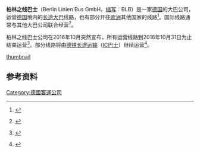 {{Infobox bus transit
| name     = 柏林之线巴士 <br> Berlin Linien Bus
| logo            = [[file:Berlin_Linien_Bus_logo_201x.svg|frameless]]
| logo_size = 250px
| Homepage        = [http://www.berlinlinienbus.de/ www.berlinlinienbus.de]
| owner      = [[Bayern_Express_&_P._Kühn_Berlin|BEX]]<ref>{{internetquelle|url=http://www.tagesschau.de/wirtschaft/bahn-fernbusse-101.html|titel=Die Bahn setzt auf den Bus|datum=2015-08-24|zugriff=2015-08-24}} {{Wayback|url=http://www.tagesschau.de/wirtschaft/bahn-fernbusse-101.html |date=20161203020548 }}</ref>
| headquarters            = {{德国}} [[柏林|柏林]]
| service_area = {{德国}}
| service_type = [[跨境巴士|跨境巴士]]
| founded        = 1947年
| founders = Ingo Scheuermann, Karsten Schulze<ref>[https://www.berlinlinienbus.de/info/impressum.php|titel= Impressum blb]{{dead link|date=2018年1月 |bot=InternetArchiveBot |fix-attempted=yes }}</ref>
| Umsatz          = 0,64  Mio. Euro<ref name="BLB_2014">{{internetquelle|url=https://www.bundesanzeiger.de/ebanzwww/wexsservlet|titel=Jahresabschluss zum 31. Dezember 2014 und Lagebericht für das Geschäftsjahr 2014|werk=Bundesanzeiger|datum=2015-03-03|zugriff=2016-08-22}} {{Wayback|url=https://www.bundesanzeiger.de/ebanzwww/wexsservlet |date=20161026123615 }}</ref>
| Währung         = Euro
| Angestellte     = 12<ref name="BLB_2014" />
| Haltestellen    =
| Fahrgäste       = ca. 0,70 Mio<ref>{{Cite web |url=http://www.berlinlinienbus.de/kontakt/partner_werden.php |title=Partner werden von BERLIN LINIEN BUS |access-date=2016-10-06 |archive-date=2016-02-02 |archive-url=https://web.archive.org/web/20160202111745/https://www.berlinlinienbus.de/kontakt/partner_werden.php |dead-url=no }}</ref>
| Buslinien       = ca. 40 nationale Fernbuslinien
| Sonstige_Linien = ca. 20 internationale Fernbuslinien
| Länge_Bus= 36.000 km<ref>[http://www.prmaximus.de/5062 ''Pressemitteilung''] {{Wayback|url=http://www.prmaximus.de/5062 |date=20160304032210 }} der Firma Berlin Linien Bus, 8. Februar 2011. Online auf www.prmaximus.de</ref>
| Betriebshöfe    = 
}}

'''柏林之线巴士'''（Berlin Linien Bus GmbH，[[缩写|缩写]]：BLB）是一家[[德国|德国]]的大巴公司，运营[[德国|德国]]境内的[[长途大巴|长途大巴]]线路，也有部分开往[[欧洲|欧洲]]其他国家的线路<ref>{{Internetquelle|url=http://www.rbb-online.de/wirtschaft/beitrag/2015/08/deutsche-bahn-uebernimmt-berlin-linien-bus-komplett.html|titel=Deutsche Bahn übernimmt Berlin Linien Bus komplett|autor=|hrsg=|werk=|datum=2015-08-24|sprache=de|zugriff=2016-08-22}} {{Wayback|url=http://www.rbb-online.de/wirtschaft/beitrag/2015/08/deutsche-bahn-uebernimmt-berlin-linien-bus-komplett.html |date=20151224125354 }}</ref>。国际线路通常与其他大巴公司联合经营<ref name="BLB">{{internetquelle|url=https://www.berlinlinienbus.de/ueber_uns/index.php|titel=Über uns|datum=2011|zugriff=2011-02-27|offline=ja|archiv-url=https://web.archive.org/web/20101123002212/http://berlinlinienbus.de/ueber_uns/index.php|archiv-datum=2010-11-23|title=存档副本|access-date=2011-02-27|archive-url=https://web.archive.org/web/20101123002212/http://berlinlinienbus.de/ueber_uns/index.php|archive-date=2010-11-23|dead-url=yes}} {{Wayback|url=https://www.berlinlinienbus.de/ueber_uns/index.php |date=20101123002212 }}</ref>。

柏林之线巴士公司在2016年10月突然宣布，所有运营线路到2016年10月31日为止结束运营<ref>{{Internetquelle|url=http://www.morgenpost.de/berlin/article208387829/BerlinLinienBus-stellt-Betrieb-bereits-Ende-Oktober-ein.html|titel=BerlinLinienBus stellt Betrieb bereits Ende Oktober ein|autor=Thomas Fülling|datum=2016-10-11|zugriff=2016-10-25}} {{Wayback|url=http://www.morgenpost.de/berlin/article208387829/BerlinLinienBus-stellt-Betrieb-bereits-Ende-Oktober-ein.html |date=20170419131224 }}</ref>。部分线路将由[[德铁长途运输|德铁长途运输]]（[[IC巴士|IC巴士]]）继续运营<ref>{{Literatur|Titel=BerlinLinienBus: Deutsche Bahn überlässt Flixbus den Fernbusmarkt|Sammelwerk=Die Zeit|Ort=Hamburg|Datum=2016-09-16|ISSN=0044-2070|Online=http://www.zeit.de/wirtschaft/2016-09/berlinlinienbus-deutsche-bahn-fernbusmarkt-rueckzug-flixbus|Abruf=2016-09-16}}</ref>。

[[file:Logo_BerlinLinienBus.svg|thumbnail]]

== 参考资料 ==
{{reflist}}

[[Category:德國客運公司|Category:德國客運公司]]